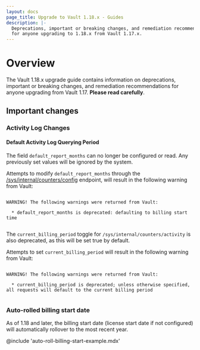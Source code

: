```yaml
---
layout: docs
page_title: Upgrade to Vault 1.18.x - Guides
description: |-
  Deprecations, important or breaking changes, and remediation recommendations
  for anyone upgrading to 1.18.x from Vault 1.17.x.
---
```


# Overview

The Vault 1.18.x upgrade guide contains information on deprecations, important
or breaking changes, and remediation recommendations for anyone upgrading from
Vault 1.17. **Please read carefully**.

## Important changes

### Activity Log Changes

#### Default Activity Log Querying Period

The field `default_report_months` can no longer be configured or read. Any previously set values
will be ignored by the system.


Attempts to modify `default_report_months` through the
[/sys/internal/counters/config](/vault/api-docs/system/internal-counters#update-the-client-count-configuration)
endpoint, will result in the following warning from Vault:

<CodeBlockConfig hideClipboard>

```shell-session

WARNING! The following warnings were returned from Vault:

  * default_report_months is deprecated: defaulting to billing start time


```

</CodeBlockConfig>


The `current_billing_period` toggle for `/sys/internal/counters/activity` is also deprecated, as this will be set
true by default.

Attempts to set `current_billing_period` will result in the following warning from Vault:

<CodeBlockConfig hideClipboard>

```shell-session

WARNING! The following warnings were returned from Vault:

  * current_billing_period is deprecated; unless otherwise specified, all requests will default to the current billing period


```

</CodeBlockConfig>

### Auto-rolled billing start date

 As of 1.18 and later, the billing start date (license start date if not configured) will automatically rollover to the most recent year. 

@include 'auto-roll-billing-start-example.mdx'
